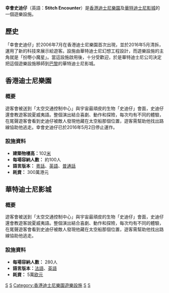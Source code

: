 {{noteTA
|G1=Disney
|G2=Pixar}}
'''幸會史迪仔'''（英語：'''Stitch Encounter'''）是[[香港迪士尼樂園|香港迪士尼樂園]]及[[華特迪士尼影城|華特迪士尼影城]]的一個遊樂設施。

==歷史==
「幸會史迪仔」於2006年7月在香港迪士尼樂園首次出現，並於2016年5月清拆，運用了新的科技來展示給遊客。設施由華特迪士尼幻想工程設計，而遊樂設施的主角就是「扮嘢小魔星」。當這設施啟用後，十分受歡迎，於是華特迪士尼公司決定把這個遊樂設施移師到[[巴黎|巴黎]]的華特迪士尼影城。

==香港迪士尼樂園==
{{迪士尼遊樂設施
   |name=幸會史迪仔
   |image= HKDL Stitch Encounter Entrance 201212.jpg
   |park=[[香港迪士尼樂園|香港迪士尼樂園]]
   |land=[[明日世界|明日世界]]
   |designer=[[華特迪士尼幻想工程師|華特迪士尼幻想工程師]]
   |type=互動遊樂設施
   |opened=2006年7月12日
   |closed= 2016年5月2日
   |reopened=
   |vehicle_type=
   |duration=15
   |length=
   |attraction_height=
   |track_height=
   |speed=
   |height_requirement=
   |site_area=
   |lift_count=
   |sponsor=
   |fastpass=
   |single_rider=
   |accessible=Yes
}}
===概要===
遊客會被送到「太空交通控制中心」與宇宙最頑皮的生物「史迪仔」會面，史迪仔還會教遊客說夏威夷語。整個演出結合喜劇、動作和探險，每次均有不同的體驗，在尾聲遊客會看到史迪仔被敵人發現他藏在太空船那個位置，遊客需幫助他找出路線協助他逃走。幸會史迪仔已於2016年5月2日停止運作。

===設施資料===
*'''建築物樓高：'''102[[米_(單位)|米]]
*'''每場容納人數：''' 約100人
*'''語言版本：''' [[粵話|粵話]]、[[英語|英語]]、[[普通話|普通話]]
*'''耗資：''' 300萬港元

==華特迪士尼影城==
{{迪士尼遊樂設施
   |name=Stitch Live!
   |image=
   |park=[[華特迪士尼影城|華特迪士尼影城]]
   |designer=[[華特迪士尼幻想工程師|華特迪士尼幻想工程師]]
   |type=互動遊樂設施
   |opened=2008年3月22日
   |closed=
   |reopened=
   |vehicle_type=
   |duration=15
   |length=
   |attraction_height=
   |track_height=
   |speed=
   |height_requirement=
   |site_area=
   |lift_count=
   |sponsor=
   |fastpass=
   |single_rider=
   |accessible=Yes
}}
===概要===
遊客會被送到「太空交通控制中心」與宇宙最頑皮的生物「史迪仔」會面，史迪仔還會教遊客說夏威夷語。整個演出結合喜劇、動作和探險，每次均有不同的體驗，在尾聲遊客會看到史迪仔被敵人發現他藏在太空船那個位置，遊客需幫助他找出路線協助他逃走。

===設施資料===
*'''每場容納人數：''' 280人
*'''語言版本：'''[[法語|法語]]、[[英語|英語]]
*'''耗資：''' 5萬[[欧元|欧元]]

{{明日世界}}

[[Category:依名稱排列的遊樂場機動遊戲|S]]
[[Category:迪士尼度假區及主題公園遊樂設施|S]]
[[Category:香港迪士尼樂園遊樂設施|Category:香港迪士尼樂園遊樂設施]]
[[Category:華特迪士尼影城|S]]
[[Category:明日世界|S]]